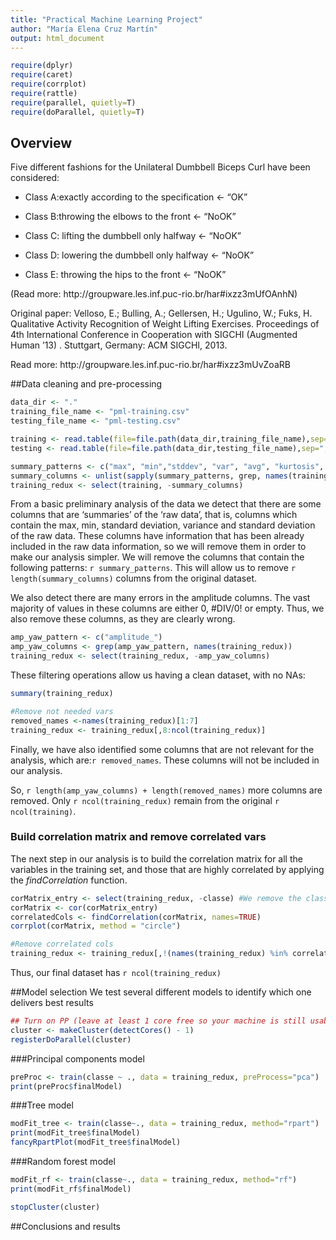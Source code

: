 ```yaml
---
title: "Practical Machine Learning Project"
author: "María Elena Cruz Martín"
output: html_document
---
```

```r
require(dplyr)
require(caret)
require(corrplot)
require(rattle)
require(parallel, quietly=T)
require(doParallel, quietly=T)
```

## Overview
Five different fashions for the Unilateral Dumbbell Biceps Curl have been considered:

* Class A:exactly according to the specification <- "OK"

* Class B:throwing the elbows to the front <- "NoOK"

* Class C: lifting the dumbbell only halfway <- "NoOK"

* Class D: lowering the dumbbell only halfway <- "NoOK"

* Class E: throwing the hips to the front <- "NoOK"

(Read more: http://groupware.les.inf.puc-rio.br/har#ixzz3mUfOAnhN)

Original paper: Velloso, E.; Bulling, A.; Gellersen, H.; Ugulino, W.; Fuks, H. Qualitative Activity Recognition of Weight Lifting Exercises. Proceedings of 4th International Conference in Cooperation with SIGCHI (Augmented Human '13) . Stuttgart, Germany: ACM SIGCHI, 2013.

Read more: http://groupware.les.inf.puc-rio.br/har#ixzz3mUvZoaRB

##Data cleaning and pre-processing

```r
data_dir <- "."
training_file_name <- "pml-training.csv"
testing_file_name <- "pml-testing.csv"

training <- read.table(file=file.path(data_dir,training_file_name),sep=",", header=TRUE)
testing <- read.table(file=file.path(data_dir,testing_file_name),sep=",", header=TRUE)
```


```r
summary_patterns <- c("max", "min","stddev", "var", "avg", "kurtosis", "skewness")
summary_columns <- unlist(sapply(summary_patterns, grep, names(training)))
training_redux <- select(training, -summary_columns)
```

From a basic preliminary analysis of the data we detect that there are some columns that are 'summaries' of the 'raw data', that is, columns which contain the max, min, standard deviation, variance and standard deviation of the raw data. These columns have information that has been already included in the raw data information, so we will remove them in order to make our analysis simpler. We will remove the columns that contain the following patterns: `r summary_patterns`. This will allow us to remove `r length(summary_columns)` columns from the original dataset.

We also detect there are many errors in the amplitude columns. The vast majority of values in these columns are either 0, #DIV/0! or empty. Thus, we also remove these columns, as they are clearly wrong.
```r
amp_yaw_pattern <- c("amplitude_")
amp_yaw_columns <- grep(amp_yaw_pattern, names(training_redux))
training_redux <- select(training_redux, -amp_yaw_columns)
```

These filtering operations allow us having a clean dataset, with no NAs:
```r
summary(training_redux)
```


```r
#Remove not needed vars 
removed_names <-names(training_redux)[1:7]
training_redux <- training_redux[,8:ncol(training_redux)]

```
Finally, we have also identified some columns that are not relevant for the analysis, which are:`r removed_names`. These columns will not be included in our analysis. 

So, `r length(amp_yaw_columns) + length(removed_names)` more columns are removed. Only `r ncol(training_redux)` remain from the original `r ncol(training)`.

### Build correlation matrix and remove correlated vars
The next step in our analysis is to build the correlation matrix for all the variables in the training set, and those that are highly correlated by applying the *findCorrelation* function.

```r
corMatrix_entry <- select(training_redux, -classe) #We remove the classe column
corMatrix <- cor(corMatrix_entry)
correlatedCols <- findCorrelation(corMatrix, names=TRUE)
corrplot(corMatrix, method = "circle")

#Remove correlated cols 
training_redux <- training_redux[,!(names(training_redux) %in% correlatedCols)]
```

Thus, our final dataset has `r ncol(training_redux)`

##Model selection
We test several different models to identify which one delivers best results

```r
## Turn on PP (leave at least 1 core free so your machine is still usable when doing the calc)
cluster <- makeCluster(detectCores() - 1)
registerDoParallel(cluster)
```

###Principal components model
```r
preProc <- train(classe ~ ., data = training_redux, preProcess="pca")
print(preProc$finalModel)
```

###Tree model
```r
modFit_tree <- train(classe~., data = training_redux, method="rpart")
print(modFit_tree$finalModel)
fancyRpartPlot(modFit_tree$finalModel)
```

###Random forest model
```r
modFit_rf <- train(classe~., data = training_redux, method="rf")
print(modFit_rf$finalModel)
```

```r
stopCluster(cluster)
```


##Conclusions and results







